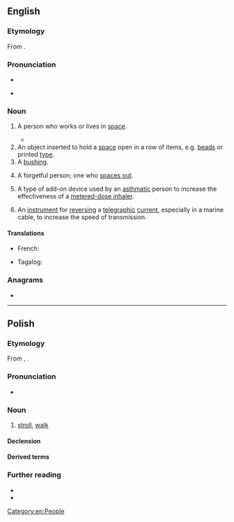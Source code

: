 ==English==
{{wikipedia|dab=spacer}}

===Etymology===
From {{affix|en|space|-er}}.

===Pronunciation===
* {{IPA|en|/ˈspeɪsə(ɹ)/}}
* {{audio|en|En-au-spacer.ogg|Audio (AU)}}
*: {{rhymes|en|eɪsə(r)}}

===Noun===
{{en-noun}}

# {{lb|en|sometimes|scifi}} A person who works or lives in [[space]].
#* {{quote-book|en|year=1954|author=Isaac Asimov|title=The Caves of Steel|passage=It was the futile throwing back in the face of the '''Spacers''' their most keenly felt insult: their insistence on considering the natives of Earth as disgustingly diseased.}}
# An object inserted to hold a [[space]] open in a row of items, e.g. [[bead]]s or printed [[type]].
# A [[bushing]].
# {{lb|en|slang}} A forgetful person; one who [[space out|spaces out]].
# {{lb|en|medicine}} A type of add-on device used by an [[asthmatic]] person to increase the effectiveness of a [[metered-dose inhaler]].
# {{lb|en|historical}} An [[instrument]] for [[reverse|reversing]] a [[telegraphic]] [[current]], especially in a marine cable, to increase the speed of transmission.

====Translations====
{{trans-top|an object}}
* French: {{t+|fr|entretoise|f}}
{{trans-mid}}
* Tagalog: {{t|tl|pamatlang}}
{{trans-bottom}}

===Anagrams===
* {{anagrams|en|a=aceprs|CASREP|Casper|Pacers|Scaper|capers|crapes|e-scrap|escarp|pacers|parsec|recaps|scaper|scrape|secpar}}

[[Category:en:People]]

----

==Polish==

===Etymology===
From {{bor|pl|de|spazieren}}, {{m|de|Spaziergang|Spazier(gang)}}.

===Pronunciation===
* {{pl-IPA}}

===Noun===
{{pl-noun|m-in|dim=spacerek}}

# [[stroll]], [[walk]]
#: {{syn|pl|przechadzka}}

====Declension====
{{pl-decl-noun-m-in}}

====Derived terms====
{{col4|pl
|spacerniak
|spacerowicz
|spacerować
|spacerowy
}}

===Further reading===
* {{R:pl:WSJP}}
* {{R:PWN}}